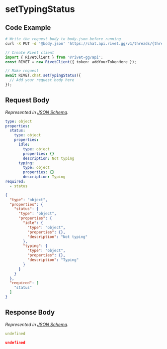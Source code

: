 
# setTypingStatus

## Code Example

<CodeGroup title='Request' tag='PUT' label='https://chat.api.rivet.gg/v1/threads/{thread_id}/typing-status'>

```bash {{ title: 'cURL' }}
# Write the request body to body.json before running
curl -X PUT -d '@body.json' 'https://chat.api.rivet.gg/v1/threads/{thread_id}/typing-status'
```

```ts
// Create Rivet client
import { RivetClient } from '@rivet-gg/api';
const RIVET = new RivetClient({ token: addYourTokenHere });

// Make request
await RIVET.chat.setTypingStatus({
  // Add your request body here
});
```

</CodeGroup>


## Request Body

_Represented in [JSON Schema](https://json-schema.org/)._

<CodeGroup title='Request'>

```yaml
type: object
properties:
  status:
    type: object
    properties:
      idle:
        type: object
        properties: {}
        description: Not typing
      typing:
        type: object
        properties: {}
        description: Typing
required:
  - status

```

```json
{
  "type": "object",
  "properties": {
    "status": {
      "type": "object",
      "properties": {
        "idle": {
          "type": "object",
          "properties": {},
          "description": "Not typing"
        },
        "typing": {
          "type": "object",
          "properties": {},
          "description": "Typing"
        }
      }
    }
  },
  "required": [
    "status"
  ]
}
```

</CodeGroup>


## Response Body

_Represented in [JSON Schema](https://json-schema.org/)._

<CodeGroup title='Response'>

```yaml
undefined
```

```json
undefined
```

</CodeGroup>

